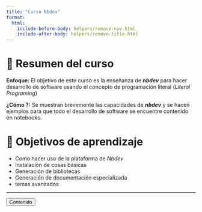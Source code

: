 ```yaml
---
title: "Curso Nbdev"
format:
  html:
    include-before-body: helpers/remove-nav.html
    include-after-body: helpers/remove-title.html
---
```


# 📑 Resumen del curso

**Enfoque:** El objetivo de este curso es la enseñanza de ***nbdev***  para hacer desarrollo de software usando el concepto de programación literal (*Literal Programing*)


**¿Cómo ?:** Se muestran brevemente las capacidades de ***nbdev*** y se hacen ejemplos para que todo el desarrollo de software se encuentre contenido en notebooks.  

# 🎯 Objetivos de aprendizaje

- Como hacer uso de la plataforma de *Nbdev*
- Instalación de cosas básicas
- Generación de bibliotecas
- Generación de documentación especializada
- temas avanzados


-----------------


<a href="contenido/index.qmd">
    <button class="button-61">Contenido</button>
</a>

